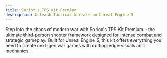 ```yaml
---
title: Soriox's TPS Kit Premium
description: Unleash Tactical Warfare in Unreal Engine 5
---
```


Step into the chaos of modern war with Soriox's TPS Kit Premium – the ultimate third-person shooter framework designed for intense combat and strategic gameplay. Built for Unreal Engine 5, this kit offers everything you need to create next-gen war games with cutting-edge visuals and mechanics.
